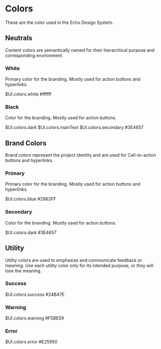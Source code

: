 
# Colors

These are the color used in the Echo Design System.

## Neutrals

Content colors are semantically named for their hierarchical purpose and corresponding environment.

### White

Primary color for the branding. Mostly used for action buttons and hyperlinks.

<Div styleName='colorCard'>
  <Div styleName='colorCardDemo white'></Div>
  <Span styleName='colorCardVariable'>$UI.colors.white</Span>
  <Span styleName='colorCardHex'>#ffffff</Span>
</Div>

### Black

Color for the branding. Mostly used for action buttons.

<Div styleName='colorCard'>
  <Div styleName='colorCardDemo dark'></Div>
  <Span styleName='colorCardVariable'>$UI.colors.dark</Span>
  <Span styleName='colorCardVariable'>$UI.colors.mainText</Span>
  <Span styleName='colorCardVariable'>$UI.colors.secondary</Span>
  <Span styleName='colorCardHex'>#3E4657</Span>
</Div>

## Brand Colors

Brand colors represent the project identity and are used for Call-to-action buttons and hyperlinks.

### Primary

Primary color for the branding. Mostly used for action buttons and hyperlinks.

<Div styleName='colorCard'>
  <Div styleName='colorCardDemo primary'></Div>
  <Span styleName='colorCardVariable'>$UI.colors.blue</Span>
  <Span styleName='colorCardHex'>#2962FF</Span>
</Div>

### Secondary

Color for the branding. Mostly used for action buttons.

<Div styleName='colorCard'>
  <Div styleName='colorCardDemo dark'></Div>
  <Span styleName='colorCardVariable'>$UI.colors.dark</Span>
  <Span styleName='colorCardHex'>#3E4657</Span>
</Div>

## Utility

Utility colors are used to emphasize and communicate feedback or meaning. Use each utility color only for its intended purpose, or they will lose the meaning.

### Success

<Div styleName='colorCard'>
  <Div styleName='colorCardDemo success'></Div>
  <Span styleName='colorCardVariable'>$UI.colors.success</Span>
  <Span styleName='colorCardHex'>#24B47E</Span>
</Div>

### Warning

<Div styleName='colorCard'>
  <Div styleName='colorCardDemo warning'></Div>
  <Span styleName='colorCardVariable'>$UI.colors.warning</Span>
  <Span styleName='colorCardHex'>#F5BE59</Span>
</Div>

### Error

<Div styleName='colorCard'>
  <Div styleName='colorCardDemo error'></Div>
  <Span styleName='colorCardVariable'>$UI.colors.error</Span>
  <Span styleName='colorCardHex'>#E25950</Span>
</Div>